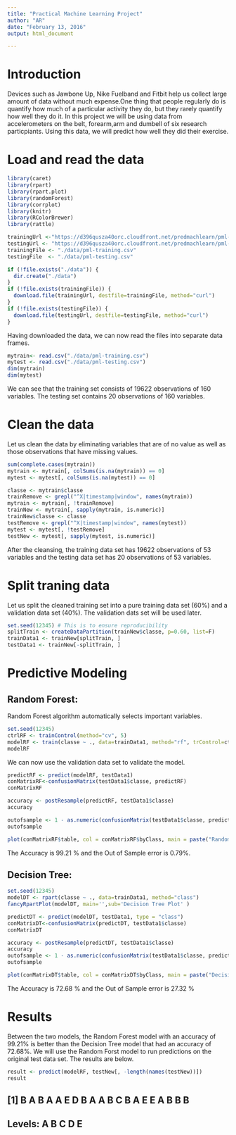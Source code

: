 ```yaml
---
title: "Practical Machine Learning Project"
author: "AR"
date: "February 13, 2016"
output: html_document

---
```


Introduction
============
  
Devices such as Jawbone Up, Nike Fuelband and Fitbit help us collect large amount of data without much expense.One thing that people regularly do is quantify how much of a particular activity they do, but they rarely quantify how well they do it. In this project we will be using data from accelerometers on the belt, forearm,arm and dumbell of six research particpiants. Using this data,
we will predict how well they did their exercise. 

Load and read the data
======================
```r
library(caret)
library(rpart)
library(rpart.plot)
library(randomForest)
library(corrplot)
library(knitr)
library(RColorBrewer)
library(rattle)

trainingUrl <-"https://d396qusza40orc.cloudfront.net/predmachlearn/pml-training.csv"
testingUrl <- "https://d396qusza40orc.cloudfront.net/predmachlearn/pml-testing.csv"
trainingFile <- "./data/pml-training.csv"
testingFile  <- "./data/pml-testing.csv"

if (!file.exists("./data")) {
  dir.create("./data")
}
if (!file.exists(trainingFile)) {
  download.file(trainingUrl, destfile=trainingFile, method="curl")
}
if (!file.exists(testingFile)) {
  download.file(testingUrl, destfile=testingFile, method="curl")
}


```


Having downloaded the data, we can now read the files into separate data frames.

```r
mytrain<- read.csv("./data/pml-training.csv")
mytest <- read.csv("./data/pml-testing.csv")
dim(mytrain)
dim(mytest)
```

We can see that the training set consists of 19622 observations of 160 variables. The testing set contains 20 observations of 160 variables.

Clean the data
==============

Let us clean the data by eliminating variables that are of no value as well as those observations that have missing values.

```r
sum(complete.cases(mytrain))
mytrain <- mytrain[, colSums(is.na(mytrain)) == 0] 
mytest <- mytest[, colSums(is.na(mytest)) == 0] 

classe <- mytrain$classe
trainRemove <- grepl("^X|timestamp|window", names(mytrain))
mytrain <- mytrain[, !trainRemove]
trainNew <- mytrain[, sapply(mytrain, is.numeric)]
trainNew$classe <- classe
testRemove <- grepl("^X|timestamp|window", names(mytest))
mytest <- mytest[, !testRemove]
testNew <- mytest[, sapply(mytest, is.numeric)]
```

After the cleansing, the training data set has 19622 observations of 53 variables and the testing data set has 20 observations of 53 variables.

Split traning data
==================

Let us split the cleaned training set into a pure training data set (60%) and a validation data set (40%). The validation dats set will be used later.

```r
set.seed(12345) # This is to ensure reproducibility
splitTrain <- createDataPartition(trainNew$classe, p=0.60, list=F)
trainData1 <- trainNew[splitTrain, ]
testData1 <- trainNew[-splitTrain, ]
```

Predictive Modeling
===================
  
Random Forest:
-------------
  
Random Forest algorithm automatically selects important variables. 

```r
set.seed(12345)
ctrlRF <- trainControl(method="cv", 5)
modelRF <- train(classe ~ ., data=trainData1, method="rf", trControl=ctrlRF, ntree=250)
modelRF
```

We can now use the validation data set to validate the model.

```r
predictRF <- predict(modelRF, testData1)
conMatrixRF<-confusionMatrix(testData1$classe, predictRF)
conMatrixRF

accuracy <- postResample(predictRF, testData1$classe)
accuracy

outofsample <- 1 - as.numeric(confusionMatrix(testData1$classe, predictRF)$overall[1])
outofsample

plot(conMatrixRF$table, col = conMatrixRF$byClass, main = paste("Random Forest Confusion Matrix: Accuracy =", round(conMatrixRF$overall['Accuracy'], 4)))
```

The Accuracy is 99.21 % and the Out of Sample error is 0.79%.

Decision Tree:
-------------

```r
set.seed(12345) 
modelDT <- rpart(classe ~ ., data=trainData1, method="class")
fancyRpartPlot(modelDT, main='',sub='Decision Tree Plot' )

predictDT <- predict(modelDT, testData1, type = "class")
conMatrixDT<-confusionMatrix(predictDT, testData1$classe)
conMatrixDT

accuracy <- postResample(predictDT, testData1$classe)
accuracy
outofsample <- 1 - as.numeric(confusionMatrix(testData1$classe, predictDT)$overall[1])
outofsample

plot(conMatrixDT$table, col = conMatrixDT$byClass, main = paste("Decision Tree Confusion Matrix: Accuracy =", round(conMatrixDT$overall['Accuracy'], 4)))
```

The Accuracy is 72.68 % and the Out of Sample error is 27.32 %

Results
=======
  Between the two models, the Random Forest model with an accuracy of 99.21% is better than the Decision Tree model that had an accuracy of 72.68%. We will use the Random Forst model to run predictions on the original test data set. The results are below.
  
```r
result <- predict(modelRF, testNew[, -length(names(testNew))])
result
```

##  [1] B A B A A E D B A A B C B A E E A B B B
## Levels: A B C D E




